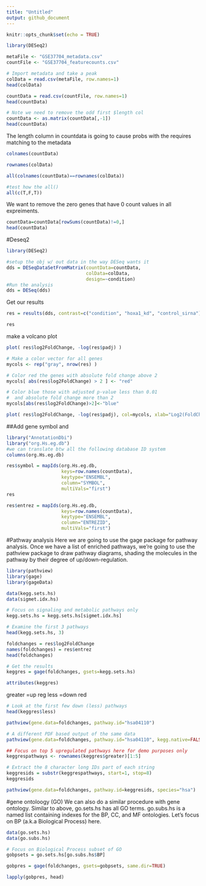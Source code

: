 ```yaml
---
title: "Untitled"
output: github_document
---
```


```r
knitr::opts_chunk$set(echo = TRUE)
```

```r
library(DESeq2)
```

```r
metaFile <- "GSE37704_metadata.csv"
countFile <- "GSE37704_featurecounts.csv"

# Import metadata and take a peak
colData = read.csv(metaFile, row.names=1)
head(colData)
```

```r
countData = read.csv(countFile, row.names=1)
head(countData)
```

```r
# Note we need to remove the odd first $length col
countData <- as.matrix(countData[,-1])
head(countData)
```

The length column in countdata is going to cause probs with the requires matching to the metadata 



```r
colnames(countData)
```

```r
rownames(colData)
```




```r
all(colnames(countData)==rownames(colData))
```


```r
#test how the all() 
all(c(T,F,T))
```

We want to remove the zero genes that have 0 count values in all expreiments.
```r
countData=countData[rowSums(countData)!=0,]
head(countData)
```


#Deseq2
```r
library(DESeq2)
```


```r
#setup the obj w/ out data in the way DESeq wants it
dds = DESeqDataSetFromMatrix(countData=countData,
                             colData=colData,
                             design=~condition)
#Run the analysis
dds = DESeq(dds)
```

Get our results 
```r
res = results(dds, contrast=c("condition", "hoxa1_kd", "control_sirna"))
```


```r
res
```


make a volcano plot
```r
plot( res$log2FoldChange, -log(res$padj) )
```


```r
# Make a color vector for all genes
mycols <- rep("gray", nrow(res) )

# Color red the genes with absolute fold change above 2
mycols[ abs(res$log2FoldChange) > 2 ] <- "red"

# Color blue those with adjusted p-value less than 0.01
#  and absolute fold change more than 2
mycols[abs(res$log2FoldChange)>2]<-"blue"

plot( res$log2FoldChange, -log(res$padj), col=mycols, xlab="Log2(FoldChange)", ylab="-Log(P-value)" )
```

##Add gene symbol and 
```r
library("AnnotationDbi")
library("org.Hs.eg.db")
#we can translate btw all the following database ID system
columns(org.Hs.eg.db)
```


```r
res$symbol = mapIds(org.Hs.eg.db,
                    keys=row.names(countData), 
                    keytype="ENSEMBL",
                    column="SYMBOL",
                    multiVals="first")
res
```

```r
res$entrez = mapIds(org.Hs.eg.db,
                    keys=row.names(countData),
                    keytype="ENSEMBL",
                    column="ENTREZID",
                    multiVals="first")
```

#Pathway analysis
Here we are going to use the gage package for pathway analysis. Once we have a list of enriched pathways, we're going to use the pathview package to draw pathway diagrams, shading the molecules in the pathway by their degree of up/down-regulation.
```r
library(pathview)
library(gage)
library(gageData)
```

```r
data(kegg.sets.hs)
data(sigmet.idx.hs)

# Focus on signaling and metabolic pathways only
kegg.sets.hs = kegg.sets.hs[sigmet.idx.hs]

# Examine the first 3 pathways
head(kegg.sets.hs, 3)
```


```r
foldchanges = res$log2FoldChange
names(foldchanges) = res$entrez
head(foldchanges)
```

```r
# Get the results
keggres = gage(foldchanges, gsets=kegg.sets.hs)
```

```r
attributes(keggres)
```
greater =up reg
less =down red

```r
# Look at the first few down (less) pathways
head(keggres$less)
```


```r
pathview(gene.data=foldchanges, pathway.id="hsa04110")
```



```r
# A different PDF based output of the same data
pathview(gene.data=foldchanges, pathway.id="hsa04110", kegg.native=FALSE)
```



```r
## Focus on top 5 upregulated pathways here for demo purposes only
keggrespathways <- rownames(keggres$greater)[1:5]

# Extract the 8 character long IDs part of each string
keggresids = substr(keggrespathways, start=1, stop=8)
keggresids
```
```r
pathview(gene.data=foldchanges, pathway.id=keggresids, species="hsa")
```



#gene ontoloogy (GO)
We can also do a similar procedure with gene ontology. Similar to above, go.sets.hs has all GO terms. go.subs.hs is a named list containing indexes for the BP, CC, and MF ontologies. Let’s focus on BP (a.k.a Biological Process) here.

```r
data(go.sets.hs)
data(go.subs.hs)

# Focus on Biological Process subset of GO
gobpsets = go.sets.hs[go.subs.hs$BP]

gobpres = gage(foldchanges, gsets=gobpsets, same.dir=TRUE)

lapply(gobpres, head)
```






